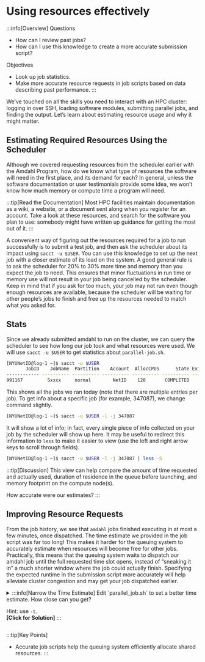 # Using resources effectively
:::info[Overview]
Questions
-   How can I review past jobs?
-   How can I use this knowledge to create a more accurate submission script?

Objectives
-   Look up job statistics.
-   Make more accurate resource requests in job scripts based on data describing past performance.
:::

We’ve touched on all the skills you need to interact with an HPC cluster: logging in over SSH, loading software modules, submitting parallel jobs, and finding the output. Let’s learn about estimating resource usage and why it might matter.

## Estimating Required Resources Using the Scheduler
Although we covered requesting resources from the scheduler earlier with the Amdahl Program, how do we know what type of resources the software will need in the first place, and its demand for each? In general, unless the software documentation or user testimonials provide some idea, we won’t know how much memory or compute time a program will need.

:::tip[Read the Documentation]
Most HPC facilities maintain documentation as a wiki, a website, or a document sent along when you register for an account. Take a look at these resources, and search for the software you plan to use: somebody might have written up guidance for getting the most out of it.
:::

A convenient way of figuring out the resources required for a job to run successfully is to submit a test job, and then ask the scheduler about its impact using `sacct -u $USER`. You can use this knowledge to set up the next job with a closer estimate of its load on the system. A good general rule is to ask the scheduler for 20% to 30% more time and memory than you expect the job to need. This ensures that minor fluctuations in run time or memory use will not result in your job being cancelled by the scheduler. Keep in mind that if you ask for too much, your job may not run even though enough resources are available, because the scheduler will be waiting for other people’s jobs to finish and free up the resources needed to match what you asked for.

## Stats
Since we already submitted amdahl to run on the cluster, we can query the scheduler to see how long our job took and what resources were used. We will use `sacct -u $USER` to get statistics about `parallel-job.sh`.
```bash
[NYUNetID@log-1 ~]$ sacct -u $USER
       JobID    JobName  Partition    Account  AllocCPUS      State ExitCode
------------ ---------- ---------- ---------- ---------- ---------- --------
991167         Sxxxx     normal        NetID    128       COMPLETED      0:0
```
This shows all the jobs we ran today (note that there are multiple entries per job). To get info about a specific job (for example, 347087), we change command slightly.
```bash
[NYUNetID@log-1 ~]$ sacct -u $USER -l -j 347087
```
It will show a lot of info; in fact, every single piece of info collected on your job by the scheduler will show up here. It may be useful to redirect this information to `less` to make it easier to view (use the left and right arrow keys to scroll through fields).

```bash
[NYUNetID@log-1 ~]$ sacct -u $USER -l -j 347087 | less -S
```

:::tip[Discussion]
This view can help compare the amount of time requested and actually used, duration of residence in the queue before launching, and memory footprint on the compute node(s).

How accurate were our estimates?
:::

## Improving Resource Requests
From the job history, we see that `amdahl` jobs finished executing in at most a few minutes, once dispatched. The time estimate we provided in the job script was far too long! This makes it harder for the queuing system to accurately estimate when resources will become free for other jobs. Practically, this means that the queuing system waits to dispatch our amdahl job until the full requested time slot opens, instead of “sneaking it in” a much shorter window where the job could actually finish. Specifying the expected runtime in the submission script more accurately will help alleviate cluster congestion and may get your job dispatched earlier.

<details>
<summary>
:::info[Narrow the Time Estimate]
Edit `parallel_job.sh` to set a better time estimate. How close can you get?

Hint: use `-t`. <br />
**[Click for Solution]**
:::
</summary>
:::tip[Solution]
The following line tells Slurm that our job should finish within 2 minutes:
```bash
#SBATCH -t 00:02:00
```
:::
</details>

:::tip[Key Points]
-   Accurate job scripts help the queuing system efficiently allocate shared resources.
:::
